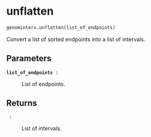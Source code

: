 # unflatten { #genominterv.unflatten }

```python
genominterv.unflatten(list_of_endpoints)
```

Convert a list of sorted endpoints into a list of intervals.

## Parameters {.doc-section .doc-section-parameters}

<code>[**list_of_endpoints**]{.parameter-name} [:]{.parameter-annotation-sep} []{.parameter-annotation}</code>

:   List of endpoints.

## Returns {.doc-section .doc-section-returns}

<code>[]{.parameter-name} [:]{.parameter-annotation-sep} []{.parameter-annotation}</code>

:   List of intervals.